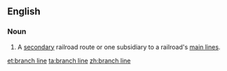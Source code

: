 ==English==

===Noun===
{{en-noun|sg=[[branch]] [[line]]}}
# {{context|railroads}} A [[secondary]] railroad route or one subsidiary to a railroad's [[main line]]s.

[[et:branch line]]
[[ta:branch line]]
[[zh:branch line]]